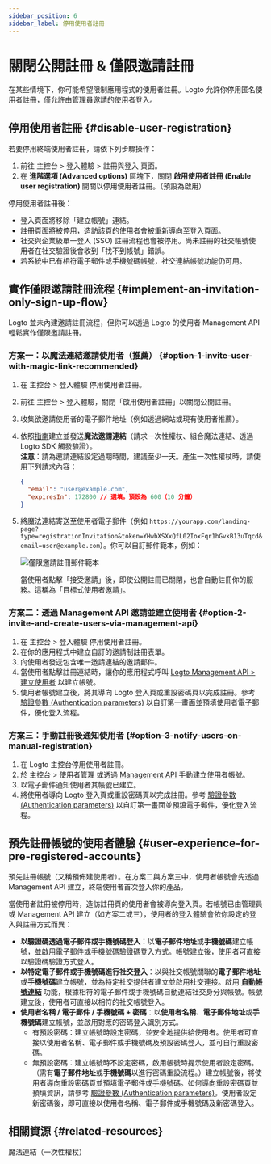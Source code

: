 ```yaml
---
sidebar_position: 6
sidebar_label: 停用使用者註冊
---
```


# 關閉公開註冊 & 僅限邀請註冊

在某些情境下，你可能希望限制應用程式的使用者註冊。Logto 允許你停用匿名使用者註冊，僅允許由管理員邀請的使用者登入。

## 停用使用者註冊 \{#disable-user-registration}

若要停用終端使用者註冊，請依下列步驟操作：

1. 前往 <CloudLink to="/sign-in-experience/sign-up-and-sign-in">主控台 > 登入體驗 > 註冊與登入</CloudLink> 頁面。
2. 在 **進階選項 (Advanced options)** 區塊下，關閉 **啟用使用者註冊 (Enable user registration)** 開關以停用使用者註冊。（預設為啟用）

停用使用者註冊後：

- 登入頁面將移除「建立帳號」連結。
- 註冊頁面將被停用，造訪該頁的使用者會被重新導向至登入頁面。
- 社交與企業級單一登入 (SSO) 註冊流程也會被停用。尚未註冊的社交帳號使用者在社交驗證後會收到「找不到帳號」錯誤。
- 若系統中已有相符電子郵件或手機號碼帳號，社交連結帳號功能仍可用。

## 實作僅限邀請註冊流程 \{#implement-an-invitation-only-sign-up-flow}

Logto 並未內建邀請註冊流程，但你可以透過 Logto 的使用者 Management API 輕鬆實作僅限邀請註冊。

### 方案一：以魔法連結邀請使用者（推薦） \{#option-1-invite-user-with-magic-link-recommended}

1. 在 <CloudLink to="/sign-in-experience/sign-up-and-sign-in">主控台 > 登入體驗</CloudLink> 停用使用者註冊。
2. 前往 <CloudLink to="/sign-in-experience/sign-up-and-sign-in">主控台 > 登入體驗</CloudLink>，關閉「啟用使用者註冊」以關閉公開註冊。
3. 收集欲邀請使用者的電子郵件地址（例如透過網站或現有使用者推薦）。
4. 依照[指南](/end-user-flows/one-time-token#implementation-guide)建立並發送**魔法邀請連結**（請求一次性權杖、組合魔法連結、透過 Logto SDK 觸發驗證）。<br/>
   **注意**：請為邀請連結設定過期時間，建議至少一天。產生一次性權杖時，請使用下列請求內容：

   ```json
   {
     "email": "user@example.com",
     "expiresIn": 172800 // 選填。預設為 600（10 分鐘）
   }
   ```

5. 將魔法連結寄送至使用者電子郵件（例如 `https://yourapp.com/landing-page?type=registrationInvitation&token=YHwbXSXxQfL02IoxFqr1hGvkB13uTqcd&email=user@example.com`）。你可以自訂郵件範本，例如：

   <img
     src="/img/assets/invitation-only-registration-email-template.png"
     alt="僅限邀請註冊郵件範本"
   />

   當使用者點擊「接受邀請」後，即使公開註冊已關閉，也會自動註冊你的服務。這稱為「目標式使用者邀請」。

### 方案二：透過 Management API 邀請並建立使用者 \{#option-2-invite-and-create-users-via-management-api}

1. 在 <CloudLink to="/sign-in-experience/sign-up-and-sign-in">主控台 > 登入體驗</CloudLink> 停用使用者註冊。
2. 在你的應用程式中建立自訂的邀請制註冊表單。
3. 向使用者發送包含唯一邀請連結的邀請郵件。
4. 當使用者點擊註冊連結時，讓你的應用程式呼叫 [Logto Management API > 建立使用者](https://openapi.logto.io/operation/operation-createuser) 以建立帳號。
5. 使用者帳號建立後，將其導向 Logto 登入頁或重設密碼頁以完成註冊。參考 [驗證參數 (Authentication parameters)](/end-user-flows/authentication-parameters/) 以自訂第一畫面並預填使用者電子郵件，優化登入流程。

### 方案三：手動註冊後通知使用者 \{#option-3-notify-users-on-manual-registration}

1. 在 Logto 主控台停用使用者註冊。
2. 於 <CloudLink to="/users">主控台 > 使用者管理</CloudLink> 或透過 [Management API](https://openapi.logto.io/operation/operation-createuser) 手動建立使用者帳號。
3. 以電子郵件通知使用者其帳號已建立。
4. 將使用者導向 Logto 登入頁或重設密碼頁以完成註冊。參考 [驗證參數 (Authentication parameters)](/end-user-flows/authentication-parameters/) 以自訂第一畫面並預填電子郵件，優化登入流程。

## 預先註冊帳號的使用者體驗 \{#user-experience-for-pre-registered-accounts}

預先註冊帳號（又稱預佈建使用者）。在方案二與方案三中，使用者帳號會先透過 Management API 建立，終端使用者首次登入你的產品。

當使用者註冊被停用時，造訪註冊頁的使用者會被導向登入頁。若帳號已由管理員或 Management API 建立（如方案二或三），使用者的登入體驗會依你設定的登入與註冊方式而異：

- **以驗證碼透過電子郵件或手機號碼登入**：以**電子郵件地址**或**手機號碼**建立帳號，並啟用電子郵件或手機號碼驗證碼登入方式。帳號建立後，使用者可直接以驗證碼驗證方式登入。
- **以特定電子郵件或手機號碼進行社交登入**：以與社交帳號關聯的**電子郵件地址**或**手機號碼**建立帳號，並為特定社交提供者建立並啟用社交連接。啟用 [**自動帳號連結**](/end-user-flows/sign-up-and-sign-in/social-sign-in#account-linking) 功能，根據相符的電子郵件或手機號碼自動連結社交身分與帳號。帳號建立後，使用者可直接以相符的社交帳號登入。
- **使用者名稱 / 電子郵件 / 手機號碼 + 密碼**：以**使用者名稱**、**電子郵件地址**或**手機號碼**建立帳號，並啟用對應的密碼登入識別方式。
  - 有預設密碼：建立帳號時設定密碼，並安全地提供給使用者。使用者可直接以使用者名稱、電子郵件或手機號碼及預設密碼登入，並可自行重設密碼。
  - 無預設密碼：建立帳號時不設定密碼，啟用帳號時提示使用者設定密碼。（需有**電子郵件地址**或**手機號碼**以進行密碼重設流程。）建立帳號後，將使用者導向重設密碼頁並預填電子郵件或手機號碼。如何導向重設密碼頁並預填資訊，請參考 [驗證參數 (Authentication parameters)](/end-user-flows/authentication-parameters/)。使用者設定新密碼後，即可直接以使用者名稱、電子郵件或手機號碼及新密碼登入。

## 相關資源 \{#related-resources}

<Url href="/end-user-flows/one-time-token">魔法連結（一次性權杖）</Url>
